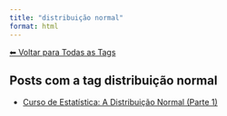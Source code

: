 ```yaml
---
title: "distribuição normal"
format: html
---
```


[⬅ Voltar para Todas as Tags](../tags.qmd)

## Posts com a tag **distribuição normal**

- [Curso de Estatística: A Distribuição Normal (Parte 1)](/posts/estatistica/distribuicao-normal.html)
